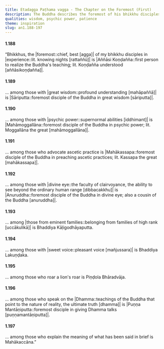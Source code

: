 ```yaml
---
title: Etadagga Paṭhama vagga - The Chapter on the Foremost (First)
description: The Buddha describes the foremost of his bhikkhu disciples in various categories.
qualities: wisdom, psychic power, patience
theme: inspiration
slug: an1.188-197
---
```


#### 1.188

“Bhikkhus, the |foremost::chief, best [agga]| of my bhikkhu disciples in |experience::lit. knowing nights [rattaññū]| is |Aññāsi Koṇḍañña::first person to realize the Buddha's teaching; lit. Koṇḍañña understood [aññāsikoṇḍañña]|.

#### 1.189

... among those with |great wisdom::profound understanding [mahāpaññā]| is |Sāriputta::foremost disciple of the Buddha in great wisdom [sāriputta]|.

#### 1.190

... among those with |psychic power::supernormal abilities [iddhimant]| is |Mahāmoggallāna::foremost disciple of the Buddha in psychic power; lit. Moggallāna the great [mahāmoggallāna]|.

#### 1.191

... among those who advocate ascetic practice is |Mahākassapa::foremost disciple of the Buddha in preaching ascetic practices; lit. Kassapa the great [mahākassapa]|.

#### 1.192

... among those with |divine eye::the faculty of clairvoyance, the ability to see beyond the ordinary human range [dibbacakkhu]| is |Anuruddha::foremost disciple of the Buddha in divine eye; also a cousin of the Buddha [anuruddha]|.

#### 1.193

... among |those from eminent families::belonging from families of high rank [uccākulikā]| is Bhaddiya Kāḷigodhāyaputta.

#### 1.194

... among those with |sweet voice::pleasant voice [mañjussara]| is Bhaddiya Lakuṇḍaka.

#### 1.195

... among those who roar a lion's roar is Piṇḍola Bhāradvāja.

#### 1.196

... among those who speak on the |Dhamma::teachings of the Buddha that point to the nature of reality, the ultimate truth [dhamma]| is |Puṇṇa Mantāṇiputta::foremost disciple in giving Dhamma talks [puṇṇamantāṇiputta]|.

#### 1.197

... among those who explain the meaning of what has been said in brief is Mahākaccāna.”